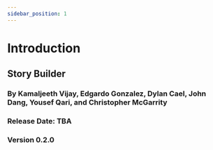 ```yaml
---
sidebar_position: 1
---
```

# Introduction

## Story Builder
### By Kamaljeeth Vijay, Edgardo Gonzalez, Dylan Cael, John Dang, Yousef Qari, and Christopher McGarrity

### Release Date: TBA
### Version 0.2.0


